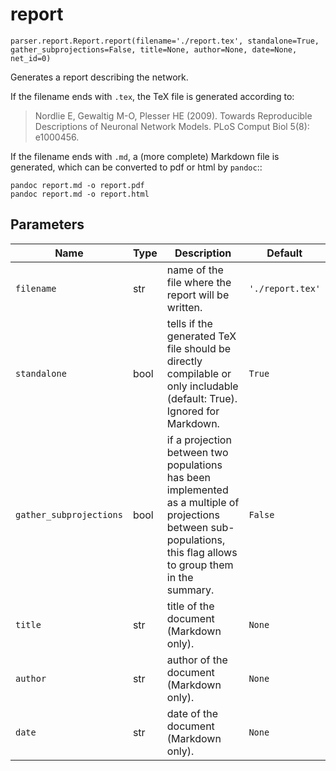 # report { #ANNarchy.parser.report.Report.report }

`parser.report.Report.report(filename='./report.tex', standalone=True, gather_subprojections=False, title=None, author=None, date=None, net_id=0)`

Generates a report describing the network.

If the filename ends with ``.tex``, the TeX file is generated according to:

> Nordlie E, Gewaltig M-O, Plesser HE (2009). Towards Reproducible Descriptions of Neuronal Network Models. PLoS Comput Biol 5(8): e1000456.

If the filename ends with ``.md``, a (more complete) Markdown file is generated, which can be converted to pdf or html by ``pandoc``::

    pandoc report.md -o report.pdf
    pandoc report.md -o report.html

## Parameters

| Name                    | Type   | Description                                                                                                                                                       | Default          |
|-------------------------|--------|-------------------------------------------------------------------------------------------------------------------------------------------------------------------|------------------|
| `filename`              | str    | name of the file where the report will be written.                                                                                                                | `'./report.tex'` |
| `standalone`            | bool   | tells if the generated TeX file should be directly compilable or only includable (default: True). Ignored for Markdown.                                           | `True`           |
| `gather_subprojections` | bool   | if a projection between two populations has been implemented as a multiple of projections between sub-populations, this flag allows to group them in the summary. | `False`          |
| `title`                 | str    | title of the document (Markdown only).                                                                                                                            | `None`           |
| `author`                | str    | author of the document (Markdown only).                                                                                                                           | `None`           |
| `date`                  | str    | date of the document (Markdown only).                                                                                                                             | `None`           |